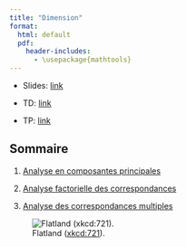 ```yaml
---
title: "Dimension"
format:
  html: default
  pdf: 
    header-includes: 
      - \usepackage{mathtools}
--- 
```


* Slides: [link](../slides/04-dimension-slides.qmd)

* TD: [link](../td/04-dimension-td.qmd)

* TP: [link](../td/04-dimension-tp.qmd)

## Sommaire

1. [Analyse en composantes principales](./dimension/01-pca.qmd)

2. [Analyse factorielle des correspondances](./dimension/02-ca.qmd)

3. [Analyse des correspondances multiples](./dimension/03-mca.qmd)


![Flatland ([xkcd:721](https://xkcd.com/721/)).](../include/flatland.png)

